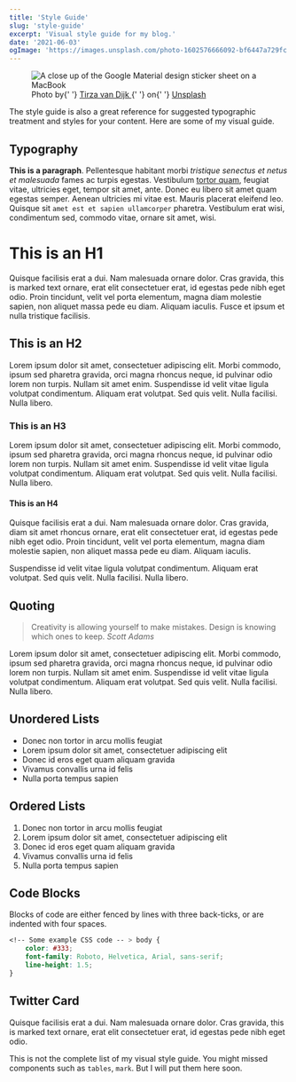 ```yaml
---
title: 'Style Guide'
slug: 'style-guide'
excerpt: 'Visual style guide for my blog.'
date: '2021-06-03'
ogImage: 'https://images.unsplash.com/photo-1602576666092-bf6447a729fc'
---
```


<Figure className="mb-7">
	<Image
		src="https://images.unsplash.com/photo-1602576666092-bf6447a729fc"
		alt="A close up of the Google Material design sticker sheet on a MacBook"
		layout="responsive"
		width={5941}
		height={3342}
	/>
	<Figcaption>
		Photo by{' '}
		<a href="https://unsplash.com/@tirzavandijk" target="_blank" rel="noopener">
			Tirza van Dijk
		</a>{' '}
		on{' '}
		<a href="https://unsplash.com/" target="_blank" rel="noopener">
			Unsplash
		</a>
	</Figcaption>
</Figure>

The style guide is also a great reference for suggested typographic treatment and styles for your content. Here are some of my visual guide.

## Typography

**This is a paragraph**. Pellentesque habitant morbi _tristique senectus et netus et malesuada_ fames ac turpis egestas. Vestibulum [tortor quam](https://www.google.com), feugiat vitae, ultricies eget, tempor sit amet, ante. Donec eu libero sit amet quam egestas semper. Aenean ultricies mi vitae est. Mauris placerat eleifend leo. Quisque sit `amet est et sapien ullamcorper` pharetra. Vestibulum erat wisi, condimentum sed, commodo vitae, ornare sit amet, wisi.

# This is an H1

Quisque facilisis erat a dui. Nam malesuada ornare dolor. Cras gravida, this is marked text ornare, erat elit consectetuer erat, id egestas pede nibh eget odio. Proin tincidunt, velit vel porta elementum, magna diam molestie sapien, non aliquet massa pede eu diam. Aliquam iaculis. Fusce et ipsum et nulla tristique facilisis.

## This is an H2

Lorem ipsum dolor sit amet, consectetuer adipiscing elit. Morbi commodo, ipsum sed pharetra gravida, orci magna rhoncus neque, id pulvinar odio lorem non turpis. Nullam sit amet enim. Suspendisse id velit vitae ligula volutpat condimentum. Aliquam erat volutpat. Sed quis velit. Nulla facilisi. Nulla libero.

### This is an H3

Lorem ipsum dolor sit amet, consectetuer adipiscing elit. Morbi commodo, ipsum sed pharetra gravida, orci magna rhoncus neque, id pulvinar odio lorem non turpis. Nullam sit amet enim. Suspendisse id velit vitae ligula volutpat condimentum. Aliquam erat volutpat. Sed quis velit. Nulla facilisi. Nulla libero.

#### This is an H4

Quisque facilisis erat a dui. Nam malesuada ornare dolor. Cras gravida, diam sit amet rhoncus ornare, erat elit consectetuer erat, id egestas pede nibh eget odio. Proin tincidunt, velit vel porta elementum, magna diam molestie sapien, non aliquet massa pede eu diam. Aliquam iaculis.

Suspendisse id velit vitae ligula volutpat condimentum. Aliquam erat volutpat. Sed quis velit. Nulla facilisi. Nulla libero.

## Quoting

> Creativity is allowing yourself to make mistakes. Design is knowing which ones to keep. <cite>Scott Adams</cite>

Lorem ipsum dolor sit amet, consectetuer adipiscing elit. Morbi commodo, ipsum sed pharetra gravida, orci magna rhoncus neque, id pulvinar odio lorem non turpis. Nullam sit amet enim. Suspendisse id velit vitae ligula volutpat condimentum. Aliquam erat volutpat. Sed quis velit. Nulla facilisi. Nulla libero.

## Unordered Lists

- Donec non tortor in arcu mollis feugiat
- Lorem ipsum dolor sit amet, consectetuer adipiscing elit
- Donec id eros eget quam aliquam gravida
- Vivamus convallis urna id felis
- Nulla porta tempus sapien

## Ordered Lists

1. Donec non tortor in arcu mollis feugiat
2. Lorem ipsum dolor sit amet, consectetuer adipiscing elit
3. Donec id eros eget quam aliquam gravida
4. Vivamus convallis urna id felis
5. Nulla porta tempus sapien

## Code Blocks

Blocks of code are either fenced by lines with three back-ticks, or are indented with four spaces.

```css
<!-- Some example CSS code -- > body {
	color: #333;
	font-family: Roboto, Helvetica, Arial, sans-serif;
	line-height: 1.5;
}
```

## Twitter Card

Quisque facilisis erat a dui. Nam malesuada ornare dolor. Cras gravida, this is marked text ornare, erat elit consectetuer erat, id egestas pede nibh eget odio.

<StaticTweet id="1349264925043134464" />

This is not the complete list of my visual style guide. You might missed components such as `tables`, `mark`. But I will put them here soon.
